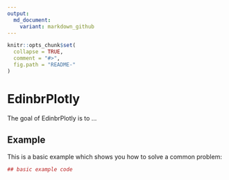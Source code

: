 ```yaml
---
output:
  md_document:
    variant: markdown_github
---
```


<!-- README.md is generated from README.Rmd. Please edit that file -->

```r
knitr::opts_chunk$set(
  collapse = TRUE,
  comment = "#>",
  fig.path = "README-"
)
```

# EdinbrPlotly

The goal of EdinbrPlotly is to ...

## Example

This is a basic example which shows you how to solve a common problem:

```r
## basic example code
```

